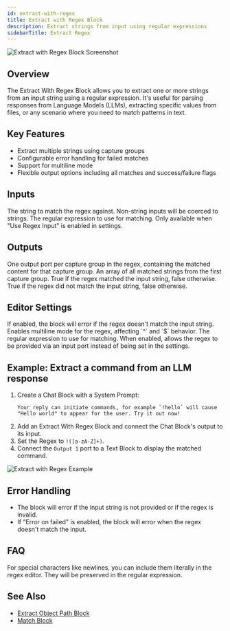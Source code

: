 ```yaml
---
id: extract-with-regex
title: Extract with Regex Block
description: Extract strings from input using regular expressions
sidebarTitle: Extract Regex
---
```


![Extract with Regex Block Screenshot](./assets/extract-with-regex-block.png)

## Overview

The Extract With Regex Block allows you to extract one or more strings from an input string using a regular expression. It's useful for parsing responses from Language Models (LLMs), extracting specific values from files, or any scenario where you need to match patterns in text.

## Key Features

- Extract multiple strings using capture groups
- Configurable error handling for failed matches
- Support for multiline mode
- Flexible output options including all matches and success/failure flags

## Inputs

<ParamField path="input" type="string" required>
  The string to match the regex against. Non-string inputs will be coerced to strings.
</ParamField>

<ParamField path="regex" type="string">
  The regular expression to use for matching. Only available when "Use Regex Input" is enabled in settings.
</ParamField>

## Outputs

<ResponseField name="output1, output2, etc" type="string">
  One output port per capture group in the regex, containing the matched content for that capture group.
</ResponseField>

<ResponseField name="matches" type="string[]">
  An array of all matched strings from the first capture group.
</ResponseField>

<ResponseField name="succeeded" type="boolean">
  True if the regex matched the input string, false otherwise.
</ResponseField>

<ResponseField name="failed" type="boolean">
  True if the regex did not match the input string, false otherwise.
</ResponseField>

## Editor Settings

<ParamField path="errorOnFailed" type="boolean" default={false}>
  If enabled, the block will error if the regex doesn't match the input string.
</ParamField>

<ParamField path="multilineMode" type="boolean" default={false}>
  Enables multiline mode for the regex, affecting `^` and `$` behavior.
</ParamField>

<ParamField path="regex" type="string" default="([a-zA-Z]+)">
  The regular expression to use for matching.
</ParamField>

<ParamField path="useRegexInput" type="boolean" default={false}>
  When enabled, allows the regex to be provided via an input port instead of being set in the settings.
</ParamField>

## Example: Extract a command from an LLM response

1. Create a Chat Block with a System Prompt:
   ```
   Your reply can initiate commands, for example `!hello` will cause "Hello world" to appear for the user. Try it out now!
   ```
2. Add an Extract With Regex Block and connect the Chat Block's output to its input.
3. Set the Regex to `!([a-zA-Z]+)`.
4. Connect the `Output 1` port to a Text Block to display the matched command.

<Frame>
  <img src="./assets/extract-with-regex-block-example-01.png" alt="Extract with Regex Example" />
</Frame>

## Error Handling

- The block will error if the input string is not provided or if the regex is invalid.
- If "Error on failed" is enabled, the block will error when the regex doesn't match the input.

## FAQ

<AccordionGroup>
  <Accordion title="How do I match a string that contains a special character?">
    For special characters like newlines, you can include them literally in the regex editor. They will be preserved in the regular expression.
  </Accordion>
</AccordionGroup>

## See Also

- [Extract Object Path Block](/block-reference/modifiers/extract-object-path)
- [Match Block](/block-reference/modifiers/match)
